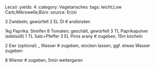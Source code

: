 Lecsó
:yields: 4
:category: Vegetarisches
:tags: leicht;Low Carb;Mikrowelle;Büro
:source: Erzsi

3 Zwiebeln; gewürfelt
2 EL Öl
# andünsten

1kg Paprika; Streifen
8 Tomaten; geschält, gewürfelt
3 TL Paprikapulver (edelsüß)
1 TL Salz+Pfeffer
3 EL Piros arany
# zugeben, 15m köcheln

2 Eier (optional)
_ Wasser
# zugeben, stocken lassen, ggf. etwas Wasser zugeben

8 Wiener
# zugeben, 5min weitergaren


